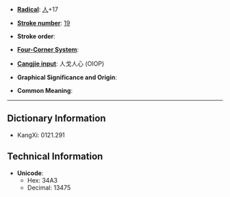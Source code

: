 * '''[[Wiktionary:Chinese radical index| Radical]]''': [[Wiktionary:Chinese radical index 人|人]]+17

* '''[[Wiktionary:Chinese total strokes index|Stroke number]]''': [[Wiktionary:Chinese total strokes index 19|19]]

* '''Stroke order''': 

* '''[[Wiktionary:Chinese four corner index|Four-Corner System]]''': 

* '''[[Wiktionary:Chinese Cangjie index|Cangjie input]]''': 人戈人心 (OIOP)

* '''Graphical Significance and Origin''': 

* '''Common Meaning''': 

----

== Dictionary Information ==

* KangXi: 0121.291

== Technical Information ==

* '''Unicode''':
** Hex: 34A3
** Decimal: 13475